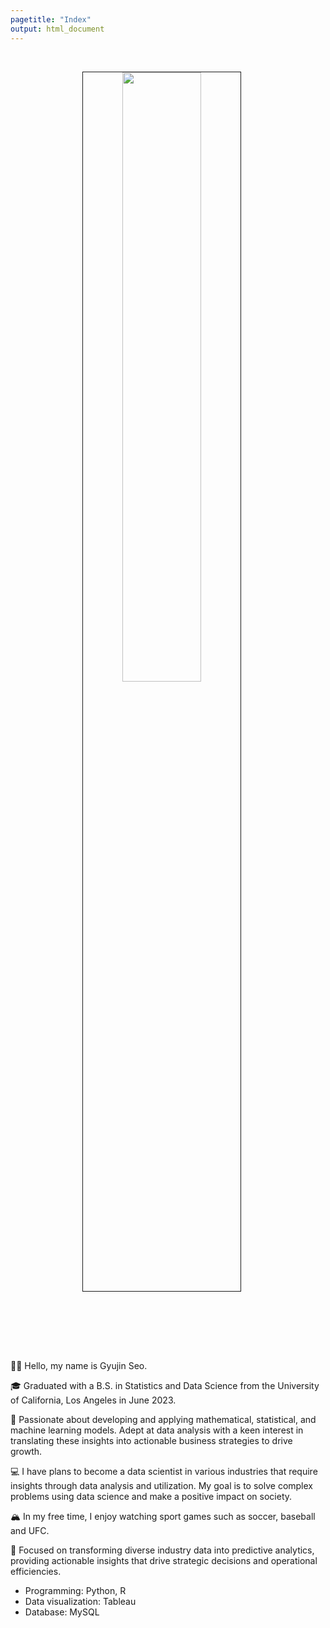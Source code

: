 ```yaml
---
pagetitle: "Index"
output: html_document
---
```


<link rel="stylesheet" href="styles.css" type="text/css">
<link rel="stylesheet" href="site_libs/academicons-1.9.1/css/academicons.min.css"/>

<br>

<p align="center">
<img src="images/profile_picture_recent2.png" style="width:50%; border:0.5px solid; margin-right: 20px" align="center">
</p>
<br>

<br><br><br>

👋🏽 Hello, my name is Gyujin Seo.

🎓 Graduated with a B.S. in Statistics and Data Science from the University of California, Los Angeles in June 2023.

🌇 Passionate about developing and applying mathematical, statistical, and machine learning models. Adept at data analysis with a keen interest in translating these insights into actionable business strategies to drive growth.

💻 I have plans to become a data scientist in various industries that require insights through data analysis and utilization. My goal is to solve complex problems using data science and make a positive impact on society.

🏔 In my free time, I enjoy watching sport games such as soccer, baseball and UFC.   

💪 Focused on transforming diverse industry data into predictive analytics, providing actionable insights that drive strategic decisions and operational efficiencies.

+ Programming: Python, R
+ Data visualization: Tableau
+ Database: MySQL
